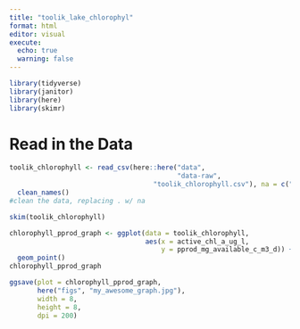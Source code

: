 ```yaml
---
title: "toolik_lake_chlorophyl"
format: html
editor: visual
execute:
  echo: true
  warning: false
---
```


```r
library(tidyverse)
library(janitor)
library(here)
library(skimr)
```

# Read in the Data

```r
toolik_chlorophyll <- read_csv(here::here("data",
                                          "data-raw",
                                    "toolik_chlorophyll.csv"), na = c(".")) %>%
  clean_names()
#clean the data, replacing . w/ na 


```

```r
skim(toolik_chlorophyll)
```

```r
chlorophyll_pprod_graph <- ggplot(data = toolik_chlorophyll,
                                  aes(x = active_chl_a_ug_l,
                                      y = pprod_mg_available_c_m3_d)) + 
  geom_point()
chlorophyll_pprod_graph
```

```r
ggsave(plot = chlorophyll_pprod_graph,
       here("figs", "my_awesome_graph.jpg"),
       width = 8,
       height = 8,
       dpi = 200)

```
